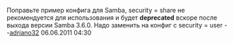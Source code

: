Поправьте пример конфига для Samba, security = share не рекомендуется для использования и будет '''deprecated''' вскоре после выхода версии Samba 3.6.0. Надо заменить на конфиг с security = user  --[[User:adriano32|adriano32]] 06.06.2011 04:30